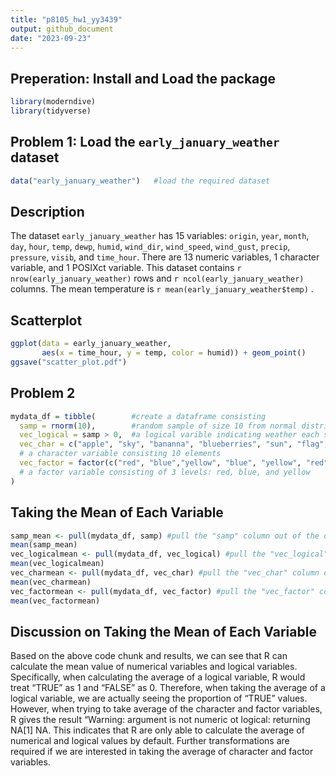 ```yaml
---
title: "p8105_hw1_yy3439"
output: github_document
date: "2023-09-23"
---
```

## Preperation: Install and Load the package

```r
library(moderndive)
library(tidyverse)
```



## Problem 1: Load the `early_january_weather` dataset

```r
data("early_january_weather")   #load the required dataset

```



## Description

The dataset `early_january_weather` has 15 variables: `origin`, `year`, `month`, `day`, `hour`, `temp`, `dewp`, `humid`, `wind_dir`, `wind_speed`, `wind_gust`, `precip`, `pressure`, `visib`, and `time_hour`. There are 13 numeric variables, 1 character variable, and 1 POSIXct variable. This dataset contains `r nrow(early_january_weather)` rows and `r ncol(early_january_weather)` columns. The mean temperature is `r mean(early_january_weather$temp)` .




## Scatterplot


```r
ggplot(data = early_january_weather, 
       aes(x = time_hour, y = temp, color = humid)) + geom_point() 
ggsave("scatter_plot.pdf")
```




## Problem 2


```r
mydata_df = tibble(        #create a dataframe consisting 
  samp = rnorm(10),        #random sample of size 10 from normal distribution using rnorm function
  vec_logical = samp > 0,  #a logical varible indicating weather each smaple is greater than 0 
  vec_char = c("apple", "sky", "bananna", "blueberries", "sun", "flag", "sea", "shirt", "cherry", "light"),  
  # a character variable consisting 10 elements
  vec_factor = factor(c("red", "blue","yellow", "blue", "yellow", "red", "blue", "blue", "red", "red"))
  # a factor variable consisting of 3 levels: red, blue, and yellow
)

```


## Taking the Mean of Each Variable


```r
samp_mean <- pull(mydata_df, samp) #pull the "samp" column out of the dataframe and take the mean of it 
mean(samp_mean)
vec_logicalmean <- pull(mydata_df, vec_logical) #pull the "vec_logical" column out of the dataframe and take the mean of it 
mean(vec_logicalmean)
vec_charmean <- pull(mydata_df, vec_char) #pull the "vec_char" column out of the dataframe and take the mean of it 
mean(vec_charmean)
vec_factormean <- pull(mydata_df, vec_factor) #pull the "vec_factor" column out of the dataframe and take the mean of it 
mean(vec_factormean)
```

## Discussion on Taking the Mean of Each Variable

Based on the above code chunk and results, we can see that R can calculate the mean value of numerical variables and logical variables. Specifically, when calculating the average of a logical variable, R would treat "TRUE" as 1 and "FALSE" as 0. Therefore, when taking the average of a logical variable, we are actually seeing the proportion of "TRUE" values. However, when trying to take average of the character and factor variables, R gives the result "Warning: argument is not numeric ot logical: returning NA[1] NA. This indicates that R are only able to calculate the average of numerical and logical values by default. Further transformations are required if we are interested in taking the average of character and factor variables. 



